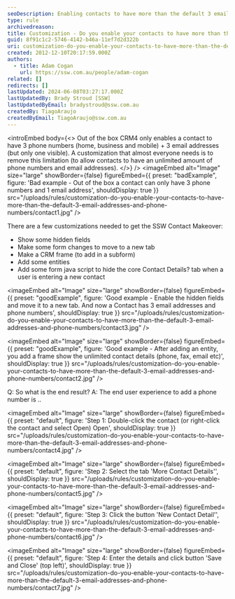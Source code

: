 ```yaml
---
seoDescription: Enabling contacts to have more than the default 3 email addresses and phone numbers with CRM4 customization.
type: rule
archivedreason:
title: Customization - Do you enable your contacts to have more than the default 3 email addresses and phone numbers?
guid: 8f91c1c2-5746-4142-b46a-11ef7d2d322b
uri: customization-do-you-enable-your-contacts-to-have-more-than-the-default-3-email-addresses-and-phone-numbers
created: 2012-12-10T20:17:59.000Z
authors:
  - title: Adam Cogan
    url: https://ssw.com.au/people/adam-cogan
related: []
redirects: []
lastUpdated: 2024-06-08T03:27:17.000Z
lastUpdatedBy: Brady Stroud [SSW]
lastUpdatedByEmail: bradystroud@ssw.com.au
createdBy: TiagoAraujo
createdByEmail: TiagoAraujo@ssw.com.au
---
```


<introEmbed
  body={<>
Out of the box CRM4 only enables a contact to have 3 phone numbers (home, business and mobile) + 3 email addresses (but only one visible). A customization that almost everyone needs is to remove this limitation (to allow contacts to have an unlimited amount of phone numbers and email addresses).
  </>}
/>
<imageEmbed
  alt="Image"
  size="large"
  showBorder={false}
  figureEmbed={{
    preset: "badExample",
    figure: 'Bad example - Out of the box a contact can only have 3 phone numbers and               1 email address',
    shouldDisplay: true
  }}
  src="/uploads/rules/customization-do-you-enable-your-contacts-to-have-more-than-the-default-3-email-addresses-and-phone-numbers/contact1.jpg"
/>

There are a few customizations needed to get the SSW Contact Makeover:

- Show some hidden fields
- Make some form changes to move to a new tab
- Make a CRM frame (to add in a subform)
- Add some entities
- Add some form java script to hide the core Contact Details? tab when a user is
  entering a new contact

<imageEmbed
  alt="Image"
  size="large"
  showBorder={false}
  figureEmbed={{
    preset: "goodExample",
    figure: 'Good example - Enable the hidden fields and move it to a new tab. And now               a Contact has 3 email addresses and phone numbers',
    shouldDisplay: true
  }}
  src="/uploads/rules/customization-do-you-enable-your-contacts-to-have-more-than-the-default-3-email-addresses-and-phone-numbers/contact3.jpg"
/>

<imageEmbed
  alt="Image"
  size="large"
  showBorder={false}
  figureEmbed={{
    preset: "goodExample",
    figure: 'Good example - After adding an entity, you add a frame show the unlimited               contact details (phone, fax, email etc)',
    shouldDisplay: true
  }}
  src="/uploads/rules/customization-do-you-enable-your-contacts-to-have-more-than-the-default-3-email-addresses-and-phone-numbers/contact2.jpg"
/>

Q: So what is the end result?
A: The end user experience to add a phone number is ..


<imageEmbed
  alt="Image"
  size="large"
  showBorder={false}
  figureEmbed={{
    preset: "default",
    figure: 'Step 1: Double-click the contact (or right-click the contact and               select Open) Open',
    shouldDisplay: true
  }}
  src="/uploads/rules/customization-do-you-enable-your-contacts-to-have-more-than-the-default-3-email-addresses-and-phone-numbers/contact4.jpg"
/>


<imageEmbed
  alt="Image"
  size="large"
  showBorder={false}
  figureEmbed={{
    preset: "default",
    figure: 'Step 2: Select the tab \'More Contact Details\'',
    shouldDisplay: true
  }}
  src="/uploads/rules/customization-do-you-enable-your-contacts-to-have-more-than-the-default-3-email-addresses-and-phone-numbers/contact5.jpg"
/>


<imageEmbed
  alt="Image"
  size="large"
  showBorder={false}
  figureEmbed={{
    preset: "default",
    figure: 'Step 3: Click the button \'New Contact Detail\'',
    shouldDisplay: true
  }}
  src="/uploads/rules/customization-do-you-enable-your-contacts-to-have-more-than-the-default-3-email-addresses-and-phone-numbers/contact6.jpg"
/>


<imageEmbed
  alt="Image"
  size="large"
  showBorder={false}
  figureEmbed={{
    preset: "default",
    figure: 'Step 4: Enter the details and click button \'Save and Close\' (top               left)',
    shouldDisplay: true
  }}
  src="/uploads/rules/customization-do-you-enable-your-contacts-to-have-more-than-the-default-3-email-addresses-and-phone-numbers/contact7.jpg"
/>
